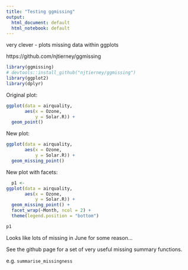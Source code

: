 ```yaml
---
title: "Testing ggmissing"
output:
  html_document: default
  html_notebook: default
---
```


very clever - plots missing data within ggplots

https://github.com/njtierney/ggmissing

```r
library(ggmissing)
# devtools::install_github("njtierney/ggmissing")
library(ggplot2)
library(dplyr)
```

Original plot:
```r
ggplot(data = airquality,
       aes(x = Ozone,
           y = Solar.R)) +
  geom_point()
```

New plot:

```r
ggplot(data = airquality,
       aes(x = Ozone,
           y = Solar.R)) +
  geom_missing_point()
```

New plot with facets:

```r
  p1 <-
ggplot(data = airquality,
       aes(x = Ozone,
           y = Solar.R)) + 
  geom_missing_point() + 
  facet_wrap(~Month, ncol = 2) + 
  theme(legend.position = "bottom")

p1

```

Looks like lots of missing in June for some reason...

See the github page for a set of very useful missing summary functions.

e.g. `summarise_missingness`